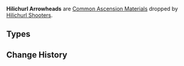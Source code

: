 {{Terminology Infobox
|image        = <gallery>
Item Firm Arrowhead.png|Firm
Item Sharp Arrowhead.png|Sharp
Item Weathered Arrowhead.png|Weathered
</gallery>
|type         = Item Groups
|type2        = Common Ascension Materials
|source1      = [[Hilichurl Shooters]]
}}
'''Hilichurl Arrowheads''' are [[Common Ascension Materials]] dropped by [[Hilichurl Shooters]].

==Types==
{{Material Quality
|1=Firm Arrowhead
|2=Sharp Arrowhead
|3=Weathered Arrowhead
}}

==Change History==
{{Change History|1.0}}
[[Category:Hilichurl Arrowheads| ]]